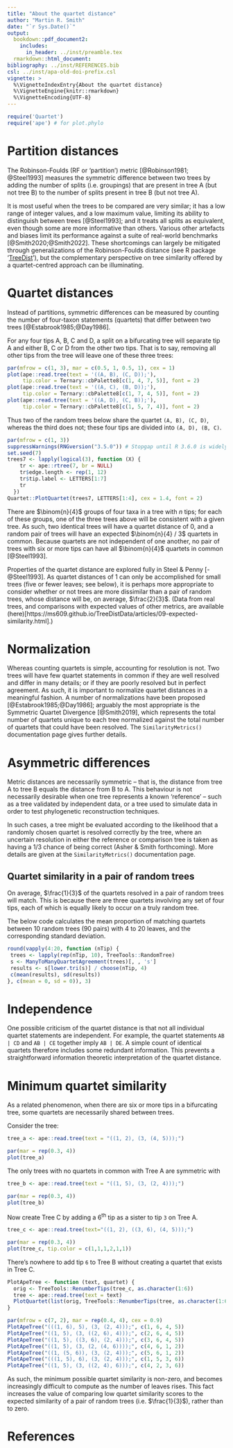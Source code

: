 ```yaml
---
title: "About the quartet distance"
author: "Martin R. Smith"
date: "`r Sys.Date()`"
output: 
  bookdown::pdf_document2:
    includes:
      in_header: ../inst/preamble.tex
  rmarkdown::html_document:
bibliography: ../inst/REFERENCES.bib
csl: ../inst/apa-old-doi-prefix.csl
vignette: >
  %\VignetteIndexEntry{About the quartet distance}
  %\VignetteEngine{knitr::rmarkdown}
  %\VignetteEncoding{UTF-8}
---
```


```r
require('Quartet')
require('ape') # for plot.phylo
```

# Partition distances

The Robinson-Foulds (RF or 'partition') metric [@Robinson1981; @Steel1993]
measures the symmetric difference between two trees by adding
the number of splits (i.e. groupings) that are present in tree A (but not tree B)
to the number of splits present in tree B (but not tree A).

It is most useful when the trees to be compared are very similar; it has
a low range of integer values, and a low maximum value, limiting its ability 
to distinguish between trees [@Steel1993]; and it treats all splits as 
equivalent, even though some are more informative than others.
Various other artefacts and biases limit its performance against a suite of
real-world benchmarks [@Smith2020;@Smith2022].
These shortcomings can largely be mitigated through generalizations of the
Robinson-Foulds distance (see R package 
'[TreeDist](https://ms609.github.io/TreeDist/)'), but the complementary
perspective on tree similarity offered by a quartet-centred approach can be
illuminating.


# Quartet distances

Instead of partitions, symmetric differences can be measured by counting the 
number of four-taxon statements (quartets) that differ between two trees
[@Estabrook1985;@Day1986].

For any four tips A, B, C and D, a split on a bifurcating tree will separate
tip A and either B, C or D from the other two tips.  That is to say, removing
all other tips from the tree will leave one of these three trees:

```R
par(mfrow = c(1, 3), mar = c(0.5, 1, 0.5, 1), cex = 1)
plot(ape::read.tree(text = '((A, B), (C, D));'),
     tip.color = Ternary::cbPalette8[c(1, 4, 7, 5)], font = 2)
plot(ape::read.tree(text = '((A, C), (B, D));'),
     tip.color = Ternary::cbPalette8[c(1, 7, 4, 5)], font = 2)
plot(ape::read.tree(text = '((A, D), (C, B));'), 
     tip.color = Ternary::cbPalette8[c(1, 5, 7, 4)], font = 2)
```

Thus two of the random trees below share the quartet `(A, B), (C, D)`, whereas 
the third does not; these four tips are divided into `(A, D), (B, C)`.

```R
par(mfrow = c(1, 3))
suppressWarnings(RNGversion("3.5.0")) # Stopgap until R 3.6.0 is widely available 
set.seed(7)
trees7 <- lapply(logical(3), function (X) {
    tr <- ape::rtree(7, br = NULL)
    tr$edge.length <- rep(1, 12)
    tr$tip.label <- LETTERS[1:7]
    tr
  })
Quartet::PlotQuartet(trees7, LETTERS[1:4], cex = 1.4, font = 2)
```

There are $\binom{n}{4}$ groups of four taxa in a tree with $n$ tips;
for each of these groups, one of the three trees above will be consistent with
a given tree.  As such, two identical trees will have a quartet distance of
0, and a random pair of trees will have an expected $\binom{n}{4} / 3$
quartets in common. Because quartets are not independent of one another,
no pair of trees with six or more tips can have all $\binom{n}{4}$ quartets in
common [@Steel1993].

Properties of the quartet distance are explored fully in Steel & Penny
[-@Steel1993].
As quartet distances of 1 can only be accomplished for small trees (five or 
fewer leaves; see below), it is perhaps more appropriate to consider whether or 
not trees are more dissimilar than a pair of random trees, whose distance will
be, on average, $\frac{2}{3}$.  (Data from real trees, and comparisons with 
expected values of other metrics, are available 
(here)[https://ms609.github.io/TreeDistData/articles/09-expected-similarity.html].)

# Normalization

Whereas counting quartets is simple, accounting for resolution is not.
Two trees will have few quartet statements in common if they are well resolved
and differ in many details; or if they are poorly resolved but in perfect
agreement.
As such, it is important to normalize quartet distances in a meaningful fashion.
A number of normalizations have been proposed [@Estabrook1985;@Day1986];
arguably the most appropriate is the Symmetric Quartet Divergence [@Smith2019],
which represents the total number of quartets unique to each tree normalized
against the total number of quartets that could have been resolved.
The `SimilarityMetrics()` documentation page gives further details.

# Asymmetric differences

Metric distances are necessarily symmetric -- that is, the distance from tree A
to tree B equals the distance from B to A.
This behaviour is not necessarily desirable when one tree represents a known
'reference' -- such as a tree validated by independent data, or a tree used 
to simulate data in order to test phylogenetic reconstruction techniques.

In such cases, a tree might be evaluated according to the likelihood that a 
randomly chosen quartet is resolved correctly by the tree, where an uncertain
resolution in either the reference or comparison tree is taken as having a 
1/3 chance of being correct (Asher & Smith forthcoming).
More details are given at the `SimilarityMetrics()` documentation page.


## Quartet similarity in a pair of random trees

On average, $\frac{1}{3}$ of the quartets resolved in a pair of random trees 
will match. This is because there are
three quartets involving any set of four tips, each of which is equally likely
to occur on a truly random tree.

The below code calculates the mean proportion of matching quartets between 10
random trees (90 pairs) with 4 to 20 leaves, and the corresponding standard
deviation.

```r
round(vapply(4:20, function (nTip) {
 trees <- lapply(rep(nTip, 10), TreeTools::RandomTree)
 s <- ManyToManyQuartetAgreement(trees)[, , 's']
 results <- s[lower.tri(s)] / choose(nTip, 4)
 c(mean(results), sd(results))
}, c(mean = 0, sd = 0)), 3)
```

# Independence

One possible criticism of the quartet distance is that not all individual
quartet statements are independent.  For example, the quartet statements
`AB | CD` and `AB | CE` together imply `AB | DE`.
A simple count of identical quartets therefore includes some redundant
information.
This prevents a straightforward information theoretic interpretation of the 
quartet distance.


# Minimum quartet similarity

As a related phenomenon, when there are six or more tips in a bifurcating tree,
some quartets are necessarily shared between trees.

Consider the tree:
```r
tree_a <- ape::read.tree(text = "((1, 2), (3, (4, 5)));")
```
```r
par(mar = rep(0.3, 4))
plot(tree_a)
```

The only trees with no quartets in common with Tree A are symmetric with  

```r
tree_b <- ape::read.tree(text = "((1, 5), (3, (2, 4)));")
```
```r
par(mar = rep(0.3, 4))
plot(tree_b)
```

Now create Tree C by adding a 6<sup>th</sup> tip as a sister to tip `3` on Tree A.

```r
tree_c <- ape::read.tree(text="((1, 2), ((3, 6), (4, 5)));")
```
```r
par(mar = rep(0.3, 4))
plot(tree_c, tip.color = c(1,1,1,2,1,1))
```

There's nowhere to add tip `6` to Tree B without creating a quartet that 
exists in Tree C.

```r
PlotApeTree <- function (text, quartet) {
  orig <- TreeTools::RenumberTips(tree_c, as.character(1:6))
  tree <- ape::read.tree(text = text)
  PlotQuartet(list(orig, TreeTools::RenumberTips(tree, as.character(1:6))), quartet, overwritePar = FALSE, cex = 0.9)
}

par(mfrow = c(7, 2), mar = rep(0.4, 4), cex = 0.9)
PlotApeTree("(((1, 6), 5), (3, (2, 4)));", c(1, 6, 4, 5))
PlotApeTree("((1, 5), (3, ((2, 6), 4)));", c(2, 6, 4, 5))
PlotApeTree("((1, 5), ((3, 6), (2, 4)));", c(3, 6, 4, 5))
PlotApeTree("((1, 5), (3, (2, (4, 6))));", c(4, 6, 1, 2))
PlotApeTree("((1, (5, 6)), (3, (2, 4)));", c(5, 6, 1, 2))
PlotApeTree("(((1, 5), 6), (3, (2, 4)));", c(1, 5, 3, 6))
PlotApeTree("((1, 5), (3, ((2, 4), 6)));", c(4, 2, 3, 6))
```

As such, the minimum possible quartet similarity is non-zero, and becomes
increasingly difficult to compute as the number of leaves rises.
This fact increases the value of comparing low quartet similarity scores to the
expected similarity of a pair of random trees (i.e. $\frac{1}{3}$), rather than to zero.

# References
